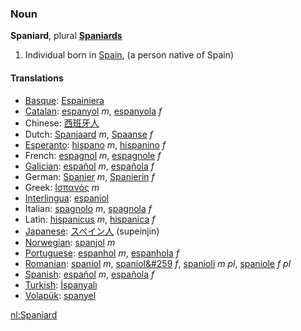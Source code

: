 === Noun ===
'''Spaniard''', plural '''[[Spaniards]]'''

#Individual born in [[w:Spain|Spain]], (a person native of Spain)

====Translations====

*[[Basque]]: [[Espainiera]]
*[[Catalan]]: [[espanyol]] ''m'', [[espanyola]] ''f''
*Chinese: [[西班牙人]]
*Dutch: [[Spanjaard]] ''m'', [[Spaanse]] ''f''
*[[Esperanto]]: [[hispano]] ''m'', [[hispanino]] ''f''
*French: [[espagnol]] ''m'', [[espagnole]] ''f''
*[[Galician]]: [[español]] ''m'', [[española]] ''f''
*German: [[Spanier]] ''m'', [[Spanierin]] ''f''
*Greek: [[Ισπανός]] ''m''
*[[Interlingua]]: [[espaniol]]
*Italian: [[spagnolo]] ''m'', [[spagnola]] ''f''
*Latin: [[hispanicus]] ''m'', [[hispanica]] ''f''
*[[Japanese]]: [[スペイン人]] (supeinjin)
*[[Norwegian]]: [[spanjol]] ''m''
*[[Portuguese]]: [[espanhol]] ''m'', [[espanhola]] ''f''
*[[Romanian]]: [[spaniol]] ''m'', [[spaniol&#259]] ''f'', [[spanioli]] ''m pl'', [[spaniole]] ''f pl''
*[[Spanish]]: [[español]] ''m'', [[española]] ''f''
*[[Turkish]]: [[İspanyalı]]
*[[Volapük]]: [[spanyel]]

[[nl:Spaniard]]